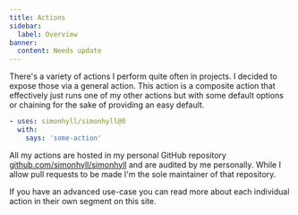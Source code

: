 ```yaml
---
title: Actions
sidebar:
  label: Overview
banner:
  content: Needs update
---
```


There's a variety of actions I perform quite often in projects. I decided to expose those via a general action. This action is a composite action that effectively just runs one of my other actions but with some default options or chaining for the sake of providing an easy default.

```yaml frame=none
- uses: simonhyll/simonhyll@0
  with:
    says: 'some-action'
```

All my actions are hosted in my personal GitHub repository [github.com/simonhyll/simonhyll](https://github.com/simonhyll/simonhyll) and are audited by me personally. While I allow pull requests to be made I'm the sole maintainer of that repository.

If you have an advanced use-case you can read more about each individual action in their own segment on this site.
